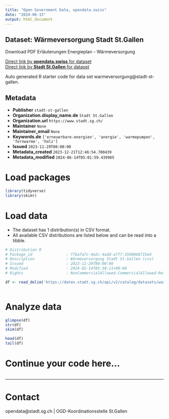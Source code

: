 ```yaml
---
title: "Open Government Data, opendata.swiss"
date: "2024-06-15"
output: html_document
---
```


## Dataset: Wärmeversorgung Stadt St.Gallen

Download PDF Erläuterungen Energieplan - Wärmeversorgung	

[Direct link by **opendata.swiss** for dataset](https://opendata.swiss/de/dataset/warmeversorgung)<br>
[Direct link by **Stadt St.Gallen** for dataset](https://daten.stadt.sg.ch/explore/dataset/warmeversorgung/)

Auto generated R starter code for data set warmeversorgung@stadt-st-gallen.

## Metadata

- **Publisher** `stadt-st-gallen`
- **Organization.display_name.de** `Stadt St.Gallen`
- **Organization.url** `https://www.stadt.sg.ch/`
- **Maintainer** `None`
- **Maintainer_email** `None`
- **Keywords.de** `['erneuerbare-energien', 'anergie', 'warmepumpen', 'fernwarme', 'holz']`
- **Issued** `2023-11-29T00:00:00`
- **Metadata_created** `2023-12-21T12:46:54.700439`
- **Metadata_modified** `2024-06-14T05:01:59.439965`


# Load packages

```r

library(tidyverse)
library(skimr)

```

# Load data

-   The dataset has 1 distribution(s) in CSV format.
-   All available CSV distributions are listed below and can be read into a tibble.

```r

# Distribution 0
# Package_id               : f7bafa7c-4e2c-4add-a7f7-3509068715e6
# Description              : Wärmeversorgung Stadt St.Gallen (csv)
# Issued                   : 2023-11-29T00:00:00
# Modified                 : 2024-02-14T05:30:11+00:00
# Rights                   : NonCommercialAllowed-CommercialAllowed-ReferenceRequired

df <- read_delim('https://daten.stadt.sg.ch/api/v2/catalog/datasets/warmeversorgung/exports/csv')



```

# Analyze data

```r

glimpse(df)
str(df)
skim(df)

head(df)
tail(df)

```

# Continue your code here...

```r

```

------------------------------------------------------------------------

# Contact

opendata@stadt.sg.ch | OGD-Koordinationsstelle St.Gallen
